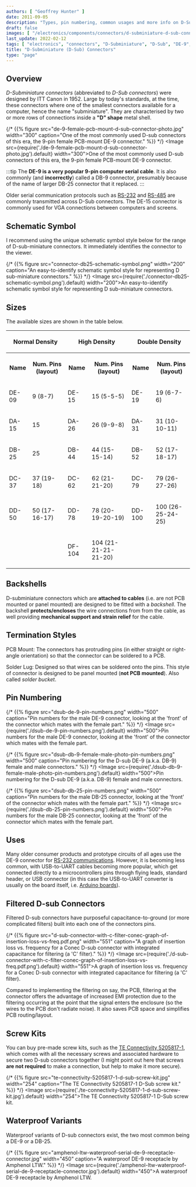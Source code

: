 ```yaml
---
authors: [ "Geoffrey Hunter" ]
date: 2011-09-05
description: "Types, pin numbering, common usages and more info on D-Subminiature (D-Sub) connectors."
draft: false
images: [ "/electronics/components/connectors/d-subminiature-d-sub-connectors/dsub-db-25-pin-numbers.png" ]
last_update: 2022-02-12
tags: [ "electronics", "connectors", "D-Subminiature", "D-Sub", "DE-9", "DB-9", "DB-25", "ITT Canon", "backshells", "screw kits" ]
title: "D-Subminiature (D-Sub) Connectors"
type: "page"
---
```


## Overview

_D-Subminiature connectors_ (abbreviated to _D-Sub connectors_) were designed by ITT Canon in 1952. Large by today's standards, at the time, these connectors where one of the smallest connectors available for a computer, hence the name "subminiature". They are characterised by two or more rows of connections inside a **"D" shape** metal shell.

{/* {{% figure src="de-9-female-pcb-mount-d-sub-connector-photo.jpg" width="300" caption="One of the most commonly used D-sub connectors of this era, the 9-pin female PCB-mount DE-9 connector." %}} */}
<Image src={require('./de-9-female-pcb-mount-d-sub-connector-photo.jpg').default} width="300">One of the most commonly used D-sub connectors of this era, the 9-pin female PCB-mount DE-9 connector.</Image> 

:::tip
The **DE-9 is a very popular 9-pin computer serial cable**. It is also commonly (and **incorrectly**) called a DB-9 connector, presumably because of the name of larger DB-25 connector that it replaced.
:::

Older serial communication protocols such as [RS-232](/electronics/communication-protocols/rs-232-protocol/) and [RS-485](/electronics/communication-protocols/rs-485-protocol/) are commonly transmitted across D-Sub connectors. The DE-15 connector is commonly used for VGA connections between computers and screens.

## Schematic Symbol

I recommend using the unique schematic symbol style below for the range of D-sub-miniature connectors. It immediately identifies the connector to the viewer.

{/* {{% figure src="connector-db25-schematic-symbol.png" width="200" caption="An easy-to-identify schematic symbol style for representing D sub-miniature connectors." %}} */}
<Image src={require('./connector-db25-schematic-symbol.png').default} width="200">An easy-to-identify schematic symbol style for representing D sub-miniature connectors.</Image>

## Sizes

The available sizes are shown in the table below.

<table>
<tbody>
<tr>
<th colspan="2"><p>Normal Density</p></th>
<th colspan="2"><p>High Density</p></th>
<th colspan="2"><p>Double Density</p></th>
</tr>
<tr>
<th><p>Name</p></th>
<th><p>Num. Pins (layout)</p></th>
<th><p>Name</p></th>
<th><p>Num. Pins (layout)</p></th>
<th><p>Name</p></th>
<th><p>Num. Pins (layout)</p></th>
</tr>
<tr>
<td><p>DE-09</p></td>
<td><p>9 (8-7)</p></td>
<td><p>DE-15</p></td>
<td><p>15 (5-5-5)</p></td>
<td><p>DE-19</p></td>
<td><p>19 (6-7-6)</p></td>
</tr>
<tr>
<td><p>DA-15</p></td>
<td><p>15</p></td>
<td><p>DA-26</p></td>
<td><p>26 (9-9-8)</p></td>
<td><p>DA-31</p></td>
<td><p>31 (10-10-11)</p></td>
</tr>
<tr>
<td><p>DB-25</p></td>
<td><p>25</p></td>
<td><p>DB-44</p></td>
<td><p>44 (15-15-14)</p></td>
<td><p>DB-52</p></td>
<td><p>52 (17-18-17)</p></td>
</tr>
<tr>
<td><p>DC-37</p></td>
<td><p>37 (19-18)</p></td>
<td><p>DC-62</p></td>
<td><p>62 (21-21-20)</p></td>
<td><p>DC-79</p></td>
<td><p>79 (26-27-26)</p></td>
</tr>
<tr>
<td><p>DD-50</p></td>
<td><p>50 (17-16-17)</p></td>
<td><p>DD-78</p></td>
<td><p>78 (20-19-20-19)</p></td>
<td><p>DD-100</p></td>
<td><p>100 (26-25-24-25)</p></td>
</tr>
<tr>
<td></td>
<td></td>
<td><p>DF-104</p></td>
<td><p>104 (21-21-21-21-20)</p></td>
<td></td>
<td></td>
</tr>
</tbody>
</table>

## Backshells

D-subminiature connectors which are **attached to cables** (i.e. are not PCB mounted or panel mounted) are designed to be fitted with a _backshell_. The backshell **protects/encloses** the wire connections from from the cable, as well providing **mechanical support and strain relief** for the cable.

## Termination Styles

PCB Mount: The connectors has protruding pins (in either straight or right-angle orientation) so that the connector can be soldered to a PCB.

Solder Lug: Designed so that wires can be soldered onto the pins. This style of connector is designed to be panel mounted (**not PCB mounted**). Also called _solder bucket_.

## Pin Numbering

{/* {{% figure src="dsub-de-9-pin-numbers.png" width="500" caption="Pin numbers for the male DE-9 connector, looking at the 'front' of the connector which mates with the female part." %}} */}
<Image src={require('./dsub-de-9-pin-numbers.png').default} width="500">Pin numbers for the male DE-9 connector, looking at the 'front' of the connector which mates with the female part.</Image>

{/* {{% figure src="dsub-db-9-female-male-photo-pin-numbers.png" width="500" caption="Pin numbering for the D-sub DE-9 (a.k.a. DB-9) female and male connectors." %}} */}
<Image src={require('./dsub-db-9-female-male-photo-pin-numbers.png').default} width="500">Pin numbering for the D-sub DE-9 (a.k.a. DB-9) female and male connectors.</Image>

{/* {{% figure src="dsub-db-25-pin-numbers.png" width="500" caption="Pin numbers for the male DB-25 connector, looking at the 'front' of the connector which mates with the female part." %}} */}
<Image src={require('./dsub-db-25-pin-numbers.png').default} width="500">Pin numbers for the male DB-25 connector, looking at the 'front' of the connector which mates with the female part.</Image>

## Uses

Many older consumer products and prototype circuits of all ages use the DE-9 connector for [RS-232 communications](/electronics/communication-protocols/rs-232-protocol). However, it is becoming less common, with USB-to-UART cables becoming more popular, which get connected directly to a microcontrollers pins through flying leads, standard header, or USB connector (in this case the USB-to-UART converter is usually on the board itself, i.e. [Arduino boards](/programming/microcontrollers/arduino)).

## Filtered D-sub Connectors

Filtered D-sub connectors have purposeful capacitance-to-ground (or more complicated filters) built into each one of the connectors pins.

{/* {{% figure src="d-sub-connector-with-c-filter-conec-graph-of-insertion-loss-vs-freq.pdf.png" width="551" caption="A graph of insertion loss vs. frequency for a Conec D-sub connector with integrated capacitance for filtering (a 'C' filter)." %}} */}
<Image src={require('./d-sub-connector-with-c-filter-conec-graph-of-insertion-loss-vs-freq.pdf.png').default} width="551">A graph of insertion loss vs. frequency for a Conec D-sub connector with integrated capacitance for filtering (a 'C' filter).</Image>

Compared to implementing the filtering on say, the PCB, filtering at the connector offers the advantage of increased EMI protection due to the filtering occurring at the point that the signal enters the enclosure (so the wires to the PCB don't radiate noise). It also saves PCB space and simplifies PCB routing/layout.

## Screw Kits

You can buy pre-made screw kits, such as the [TE Connectivity 5205817-1](http://www.digikey.co.nz/product-search/en?vendor=0&keywords=5205817-1&stock=1), which comes with all the necessary screws and associated hardware to secure two D-sub connectors together (I might point out here that screws **are not required** to make a connection, but help to make it more secure).

{/* {{% figure src="te-connectivity-5205817-1-d-sub-screw-kit.jpg" width="254" caption="The TE Connectivity 5205817-1 D-Sub screw kit." %}} */}
<Image src={require('./te-connectivity-5205817-1-d-sub-screw-kit.jpg').default} width="254">The TE Connectivity 5205817-1 D-Sub screw kit.</Image>

## Waterproof Variants

Waterproof variants of D-sub connectors exist, the two most common being a DE-9 or a DB-25.

{/* {{% figure src="amphenol-ltw-waterproof-serial-de-9-receptacle-connector.jpg" width="450" caption="A waterproof DE-9 receptacle by Amphenol LTW." %}} */}
<Image src={require('./amphenol-ltw-waterproof-serial-de-9-receptacle-connector.jpg').default} width="450">A waterproof DE-9 receptacle by Amphenol LTW.</Image>
